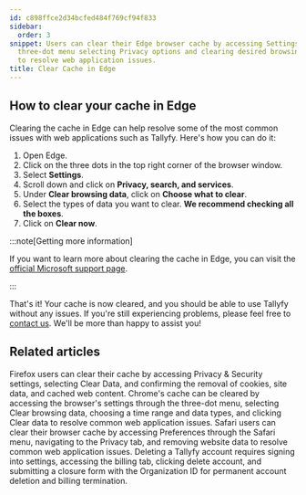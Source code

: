 ```yaml
---
id: c898ffce2d34bcfed484f769cf94f833
sidebar:
  order: 3
snippet: Users can clear their Edge browser cache by accessing Settings through the
  three-dot menu selecting Privacy options and clearing desired browsing data types
  to resolve web application issues.
title: Clear Cache in Edge
---
```


## How to clear your cache in Edge

Clearing the cache in Edge can help resolve some of the most common issues with web applications such as Tallyfy. Here's how you can do it:

1. Open Edge.
2. Click on the three dots in the top right corner of the browser window.
3. Select **Settings**.
4. Scroll down and click on **Privacy, search, and services**.
5. Under **Clear browsing data**, click on **Choose what to clear**.
6. Select the types of data you want to clear. **We recommend checking all the boxes**.
7. Click on **Clear now**.

:::note[Getting more information]

If you want to learn more about clearing the cache in Edge, you can visit the [official Microsoft support page](https://support.microsoft.com/en-us/microsoft-edge/clear-cookies-and-site-data-in-microsoft-edge-63947406-40ac-c3b8-57b9-2a946a29ae09).

:::

That's it! Your cache is now cleared, and you should be able to use Tallyfy without any issues. If you're still experiencing problems, please feel free to [contact us](https://tallyfy.com/contact-us/). We'll be more than happy to assist you!


## Related articles
<CardGrid>
<LinkTitleCard header="<b>Troubleshooting > Clear Cache in Firefox</b>" href="/products/pro/miscellaneous/troubleshooting/clear-cache-firefox/" > Firefox users can clear their cache by accessing Privacy & Security settings, selecting Clear Data, and confirming the removal of cookies, site data, and cached web content. </LinkTitleCard>
<LinkTitleCard header="<b>Troubleshooting > Clear Cache in Chrome</b>" href="/products/pro/miscellaneous/troubleshooting/clear-cache-chrome/" > Chrome's cache can be cleared by accessing the browser's settings through the three-dot menu, selecting Clear browsing data, choosing a time range and data types, and clicking Clear data to resolve common web application issues. </LinkTitleCard>
<LinkTitleCard header="<b>Troubleshooting > Clear Cache in Safari</b>" href="/products/pro/miscellaneous/troubleshooting/clear-cache-safari/" > Safari users can clear their browser cache by accessing Preferences through the Safari menu, navigating to the Privacy tab, and removing website data to resolve common web application issues. </LinkTitleCard>
<LinkTitleCard header="<b>Personal Settings > Cancel and delete your Tallyfy account</b>" href="/products/pro/settings/personal-settings/how-can-i-cancel-and-delete-my-tallyfy-account/" > Deleting a Tallyfy account requires signing into settings, accessing the billing tab, clicking delete account, and submitting a closure form with the Organization ID for permanent account deletion and billing termination. </LinkTitleCard>
</CardGrid>